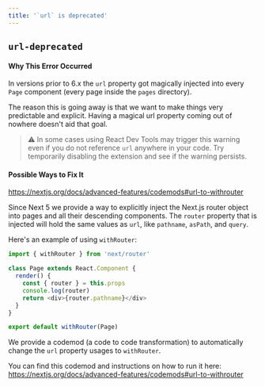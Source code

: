```yaml
---
title: '`url` is deprecated'
---
```


## `url-deprecated`

#### Why This Error Occurred

In versions prior to 6.x the `url` property got magically injected into every `Page` component (every page inside the `pages` directory).

The reason this is going away is that we want to make things very predictable and explicit. Having a magical url property coming out of nowhere doesn't aid that goal.

> ⚠️ In some cases using React Dev Tools may trigger this warning even if you do not reference `url` anywhere in your code. Try temporarily disabling the extension and see if the warning persists.

#### Possible Ways to Fix It

https://nextjs.org/docs/advanced-features/codemods#url-to-withrouter

Since Next 5 we provide a way to explicitly inject the Next.js router object into pages and all their descending components.
The `router` property that is injected will hold the same values as `url`, like `pathname`, `asPath`, and `query`.

Here's an example of using `withRouter`:

```js filename="pages/index.js"
import { withRouter } from 'next/router'

class Page extends React.Component {
  render() {
    const { router } = this.props
    console.log(router)
    return <div>{router.pathname}</div>
  }
}

export default withRouter(Page)
```

We provide a codemod (a code to code transformation) to automatically change the `url` property usages to `withRouter`.

You can find this codemod and instructions on how to run it here: https://nextjs.org/docs/advanced-features/codemods#url-to-withrouter
